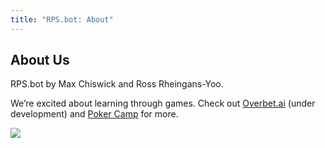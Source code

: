 ```yaml
---
title: "RPS.bot: About"
---
```

## About Us
RPS.bot by Max Chiswick and Ross Rheingans-Yoo. 

We're excited about learning through games. Check out [Overbet.ai](https://overbet.ai) (under development) and [Poker Camp](https://poker.camp) for more.

![](history.jpeg)